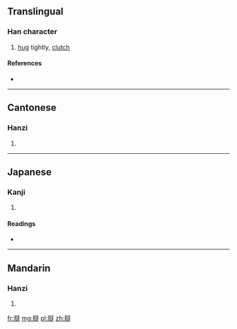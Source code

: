 ==Translingual==

===Han character===
{{Han char|rn=64|rad=手|as=10|sn=13|four=2255<sub>0</sub>|canj=竹手人口手 (HQORQ), 手人口手 (QORQ)}}

# [[hug]] tightly, [[clutch]]

====References====
* {{Han ref|kx=0449.081|dkj=12554|dj=0799.300|hdz=31928.010|uh=643F|ud=25663|bh=E1EE|bd=57838}}

----

==Cantonese==

===Hanzi===
{{yue-hanzi|jyut=gaap3|y=gaap3}}

# {{defn|lang=yue|sort=手10}}

----

==Japanese==

===Kanji===
{{ja-kanji|grade=|rs=手10}}

# {{defn|lang=ja|sort=手10}}

====Readings====
* {{ja-readings|on=[[かく]] (kaku)|kun=}}

----

==Mandarin==

===Hanzi===
{{cmn-hanzi|pin=[[gé]] ([[ge2]])|wg=ko<sup>2</sup>}}

# {{defn|lang=cmn|sort=手10}}

[[fr:搿]]
[[mg:搿]]
[[pl:搿]]
[[zh:搿]]